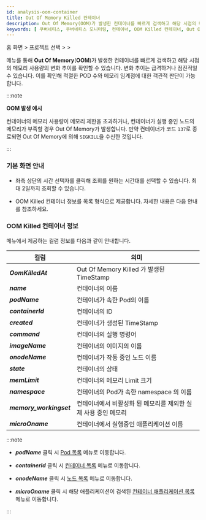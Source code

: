 ```yaml
---
id: analysis-oom-container
title: Out Of Memory Killed 컨테이너
description: Out Of Memory(OOM)가 발생한 컨테이너를 빠르게 검색하고 해당 시점의 메모리 사용량의 변화 추이를 확인할 수 있습니다.
keywords: [ 쿠버네티스, 쿠버네티스 모니터링, 컨테이너, OOM Killed 컨테이너, Out Of Memory ]
---
```


홈 화면 > 프로젝트 선택 > <Cmdname sid="side_container" className="uitext" /> > <Cmdname sid="side_oomContainer" className="uitext" />

<Cmdname sid="side_oomContainer" className="uitext" /> 메뉴를 통해 **Out Of Memory**(**OOM**)가 발생한 컨테이너를 빠르게 검색하고 해당 시점의 메모리 사용량의 변화 추이를 확인할 수 있습니다. 변화 추이는 급격하거나 점진적일 수 있습니다. 이를 확인해 적절한 POD 수와 메모리 임계점에 대한 객관적 판단이 가능합니다.

:::note 

**OOM 발생 예시**

컨테이너의 메모리 사용량이 메모리 제한을 초과하거나, 컨테이너가 실행 중인 노드의 메모리가 부족할 경우 Out Of Memory가 발생합니다. 만약 컨테이너가 코드 `137`로 종료되면 Out Of Memory에 의해 `SIGKILL`을 수신한 것입니다.

:::

### 기본 화면 안내 

<ImgLang img='whatap_kubernetes_analysis_oom_container_1.png' desc='Out Of Memory Killed 컨테이너' />

* 좌측 상단의 시간 선택자를 클릭해 조회를 원하는 시간대를 선택할 수 있습니다. 최대 2일까지 조회할 수 있습니다.

* OOM Killed 컨테이너 정보를 목록 형식으로 제공합니다. 자세한 내용은 다음 안내를 참조하세요.

### OOM Killed 컨테이너 정보 

<Cmdname sid="side_oomContainer" className="uitext" /> 메뉴에서 제공하는 컬럼 정보를 다음과 같이 안내합니다.

|컬럼|	의미|
|---|---|
|***OomKilledAt***|	Out Of Memory Killed 가 발생된 TimeStamp|
|***name***|	컨테이너의 이름|
|***podName***|	컨테이너가 속한 Pod의 이름|
|***containerId***|	컨테이너의 ID|
|***created***|	컨테이너가 생성된 TimeStamp|
|***command***|	컨테이너의 실행 명령어|
|***imageName***|	컨테이너의 이미지의 이름|
|***onodeName***|	컨테이너가 작동 중인 노드 이름|
|***state***|	컨테이너의 상태|
|***memLimit***|	컨테이너의 메모리 Limit 크기|
|***namespace***|	컨테이너의 Pod가 속한 namespace 의 이름|
|***memory_workingset***|	컨테이너에서 비활성화 된 메모리를 제외한 실제 사용 중인 메모리|
|***microOname***|컨테이너에서 실행중인 애플리케이션 이름|

:::note 

* ***podName*** 클릭 시 [Pod 목록](/kubernetes/resource-pod-list) 메뉴로 이동합니다. 

* ***containerId*** 클릭 시 [컨테이너 목록](/kubernetes/resource-container-list) 메뉴로 이동합니다.

* ***onodeName*** 클릭 시 [노드 목록](/kubernetes/resource-node-list) 메뉴로 이동합니다. 

* ***microOname*** 클릭 시 해당 애플리케이션이 검색된 [컨테이너 애플리케이션 목록](/kubernetes/resource-application-list) 메뉴로 이동합니다. 

:::